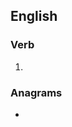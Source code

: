 ==English==

===Verb===
{{head|en|verb form}}

# {{en-past of|translocate}}

===Anagrams===
* {{anagrams|en|transcolated}}